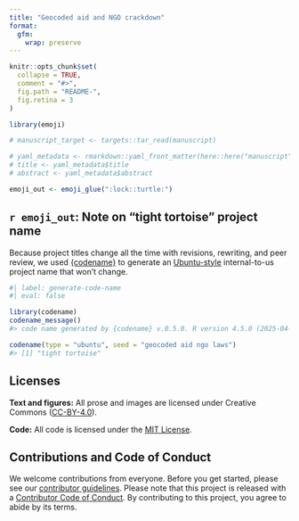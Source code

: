 ```yaml
---
title: "Geocoded aid and NGO crackdown"
format: 
  gfm: 
    wrap: preserve
---
```


<!-- README.md is generated from README.qmd. Please edit that file -->

```r
knitr::opts_chunk$set(
  collapse = TRUE,
  comment = "#>",
  fig.path = "README-",
  fig.retina = 3
)

library(emoji)

# manuscript_target <- targets::tar_read(manuscript)

# yaml_metadata <- rmarkdown::yaml_front_matter(here::here("manuscript", "manuscript.qmd"))
# title <- yaml_metadata$title
# abstract <- yaml_metadata$abstract

emoji_out <- emoji_glue(":lock::turtle:")
```


## `r emoji_out`: Note on "tight tortoise" project name

Because project titles change all the time with revisions, rewriting, and peer review, we used [{codename}](http://svmiller.com/codename/) to generate an [Ubuntu-style](https://wiki.ubuntu.com/DevelopmentCodeNames) internal-to-us project name that won't change.

```r
#| label: generate-code-name
#| eval: false

library(codename)
codename_message()
#> code name generated by {codename} v.0.5.0. R version 4.5.0 (2025-04-11).

codename(type = "ubuntu", seed = "geocoded aid ngo laws")
#> [1] "tight tortoise"
```


## Licenses

**Text and figures:** All prose and images are licensed under Creative Commons ([CC-BY-4.0](http://creativecommons.org/licenses/by/4.0/)).

**Code:** All code is licensed under the [MIT License](LICENSE.md).


## Contributions and Code of Conduct

We welcome contributions from everyone. Before you get started, please see our [contributor guidelines](CONTRIBUTING.md). Please note that this project is released with a [Contributor Code of Conduct](https://contributor-covenant.org/version/2/0/CODE_OF_CONDUCT.html). By contributing to this project, you agree to abide by its terms.
